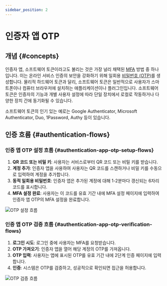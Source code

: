 ```yaml
---
sidebar_position: 2
---
```


# 인증자 앱 OTP

## 개념 \{#concepts}

인증자 앱, 소프트웨어 토큰이라고도 불리는 것은 가장 널리 채택된 [MFA](https://auth.wiki/mfa) 방법 중 하나입니다. 이는 온라인 서비스 인증의 보안을 강화하기 위해 일회용 [비밀번호 (OTP)](https://auth.wiki/otp)를 생성합니다. 물리적 하드웨어 토큰과 달리, 소프트웨어 토큰은 일반적으로 사용자가 스마트폰이나 컴퓨터 브라우저에 설치하는 애플리케이션이나 플러그인입니다. 소프트웨어 토큰은 인증자의 기능과 개별 사용자 설정에 따라 단일 장치에서 로컬로 작동하거나 다양한 장치 간에 동기화될 수 있습니다.

소프트웨어 토큰의 인기 있는 예로는 Google Authenticator, Microsoft Authenticator, Duo, 1Password, Authy 등이 있습니다.

## 인증 흐름 \{#authentication-flows}

### 인증 앱 OTP 설정 흐름 \{#authentication-app-otp-setup-flows}

1. **QR 코드 또는 비밀 키**: 사용자는 서비스로부터 QR 코드 또는 비밀 키를 받습니다.
2. **계정 추가**: 인증자 앱을 사용하여 사용자는 QR 코드를 스캔하거나 비밀 키를 수동으로 입력하여 계정을 추가합니다.
3. **동적 일회용 비밀번호**: 인증자 앱은 추가된 계정에 대해 1-2분마다 갱신되는 6자리 코드를 표시합니다.
4. **MFA 설정 완료**: 사용자는 이 코드를 유효 기간 내에 MFA 설정 페이지에 입력하여 인증자 앱 OTP의 MFA 설정을 완료합니다.

<img src="/img/assets/otp-set-up-flow.png" alt="OTP 설정 흐름" />

### 인증 앱 OTP 검증 흐름 \{#authentication-app-otp-verification-flows}

1. **로그인 시도**: 로그인 중에 사용자는 MFA를 요청받습니다.
2. **OTP 가져오기**: 인증자 앱을 열어 해당 계정의 OTP를 가져옵니다.
3. **OTP 입력**: 사용자는 앱에 표시된 OTP를 유효 기간 내에 2단계 인증 페이지에 입력합니다.
4. **인증**: 시스템은 OTP를 검증하고, 성공적으로 확인되면 접근을 허용합니다.

<img src="/img/assets/otp-verification-flow.png" alt="OTP 검증 흐름" />

